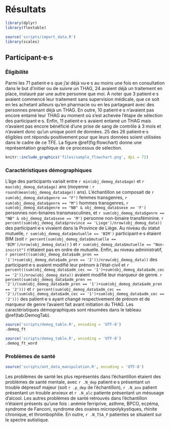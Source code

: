 # Résultats

```r
library(dplyr)
library(flextable)

```

```r

source('scripts/import_data.R')
library(scales)
```

## Participant·e·s

### Éligibilité

Parmi les 71 patient·e·s que j'ai déjà vu·e·s au moins une fois en consultation dans le but d'initier ou de suivre un THAG, 24 avaient déjà un traitement en place, instauré par une autre personne que moi. À noter que 3 patient·e·s avaient commencé leur traitement sans supervision médicale, que ce soit en les achetant ailleurs qu'en pharmacie ou en les partageant avec des personnes prenant déjà un THAG. En outre, 10 patient·e·s n'avaient pas encore entamé leur THAG au moment où s'est achevée l'étape de sélection des participant·e·s. Enfin, 11 patient·e·s avaient entamé un THAG mais n'avaient pas encore bénéficié d'une prise de sang de contrôle à 3 mois et n'avaient donc qu'un unique point de données. 25 des 26 patient·e·s éligibles ont répondu positivement pour que leurs données soient utilisées dans le cadre de ce TFE. La figure \@ref(fig:flowchart) donne une représentation graphique de ce processus de sélection.

```r

knitr::include_graphics('files/sample_flowchart.png', dpi = 72)
```

### Caractéristiques démographiques

L'âge des participants variait entre `r min(obj_demog_data$age)` et `r max(obj_demog_data$age)` ans (moyenne : `r round(mean(obj_demog_data$age))` ans). L'échantillon se composait de `r sum(obj_demog_data$genre == "F")` femmes transgenres, `r sum(obj_demog_data$genre == "M")` hommes transgenres, `r sum(obj_demog_data$genre == "NB" & obj_demog_data$sexe == 'F')` personnes non-binaires transmasculines, et `r sum(obj_demog_data$genre == "NB" & obj_demog_data$sexe == 'M')` personne non-binaire transféminine. `r percent(sum(obj_demog_data$province == 'Liege')/nrow(obj_demog_data))` des participant·e·s vivaient dans la Province de Liège. Au niveau du statut mutuelle, `r sum(obj_demog_data$mutuelle == 'BIM')` participant·e·s étaient BIM (soit `r percent(sum(obj_demog_data$mutuelle == 'BIM')/nrow(obj_demog_data))` ) et `r sum(obj_demog_data$mutuelle == "Non-inscrit")` n'étaient pas en ordre de mutuelle. Enfin, au niveau administratif, `r percent((sum(obj_demog_data$adm_pren == '1')+sum(obj_demog_data$adm_pren == '2'))/nrow(obj_demog_data))` des participant·e·s avaient modifié leur prénom à l'état-civil et `r percent((sum(obj_demog_data$adm_cec == '1')+sum(obj_demog_data$adm_cec == '2'))/nrow(obj_demog_data))` avaient modifié leur marqueur de genre. `r percent(sum(obj_demog_data$adm_pren == '2')/(sum(obj_demog_data$adm_pren == '1')+sum(obj_demog_data$adm_pren == '2')))` et `r percent(sum(obj_demog_data$adm_cec == '2')/(sum(obj_demog_data$adm_cec == '1')+sum(obj_demog_data$adm_cec == '2')))` des patient·e·s ayant changé respectivement de prénom et de marqueur de genre l'avaient fait avant initiation du THAG. Les caractéristiques démographiques sont résumées dans le tableau \@ref(tab:DemogTab).


```r
source('scripts/demog_table.R', encoding = 'UTF-8')
.demog_ft
```

```r
source('scripts/demog_table.R', encoding = 'UTF-8')
.demog_ft_word
```

\newpage

### Problèmes de santé

```r
source('scripts/ant_data_manipulation.R', encoding = 'UTF-8')
```

Les problèmes de santé les plus représentés dans l'échantillon étaient des problèmes de santé mentale, avec `r .N_dep` patient·e·s présentant un trouble dépressif majeur (soit `r .p_dep` de l'échantillon), `r .N_anx` patient présentant un trouble anxieux et `r .N_alc` patiente présentant un mésusage d'alcool. Les autres problèmes de santé retrouvés dans l'échantillon n'étaient présents qu'une fois : anémie ferriprive, asthme, BPCO, eczéma, syndrome de Fanconi, syndrome des ovaires micropolykystiques, rhinite chronique, et thrombophilie. En outre, `r .N_TSA_F` patientes se situaient sur le spectre autistique.
